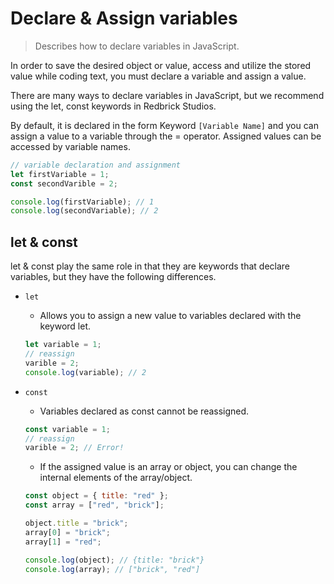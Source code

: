 # Declare & Assign variables

> Describes how to declare variables in JavaScript.

In order to save the desired object or value, access and utilize the stored value while coding text, you must declare a variable and assign a value.

There are many ways to declare variables in JavaScript, but we recommend using the let, const keywords in Redbrick Studios.

By default, it is declared in the form Keyword `[Variable Name]` and you can assign a value to a variable through the = operator. Assigned values can be accessed by variable names.

```js showLineNumbers /let/ /const/ copy
// variable declaration and assignment
let firstVariable = 1;
const secondVarible = 2;

console.log(firstVariable); // 1
console.log(secondVariable); // 2
```

## let & const

let & const play the same role in that they are keywords that declare variables, but they have the following differences.

- `let`
  - Allows you to assign a new value to variables declared with the keyword let.
  ```js showLineNumbers /let/ copy
  let variable = 1;
  // reassign
  varible = 2;
  console.log(variable); // 2
  ```
- `const`

  - Variables declared as const cannot be reassigned.

  ```js showLineNumbers /const/ copy
  const variable = 1;
  // reassign
  varible = 2; // Error!
  ```

  - If the assigned value is an array or object, you can change the internal elements of the array/object.

  ```js showLineNumbers /const/ copy
  const object = { title: "red" };
  const array = ["red", "brick"];

  object.title = "brick";
  array[0] = "brick";
  array[1] = "red";

  console.log(object); // {title: "brick"}
  console.log(array); // ["brick", "red"]
  ```
